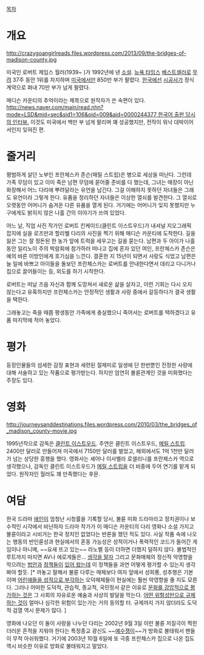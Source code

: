 [[목차]]
= 개요 =
http://crazygoangirlreads.files.wordpress.com/2013/09/the-bridges-of-madison-county.jpg

미국인 로버트 제임스 월러(1939~ )가 1992년에 낸 [[소설]]. [[뉴욕 타임스]] [[베스트셀러]]로 [[무려]] 37주 동안 1위를 차지하며 [[미국]]에서만 850만 부가 팔렸다. [[한국]]에선 [[시공사]]가 정식계약으로 펴내 70만 부가 넘게 팔렸다.

매디슨 카운티의 추억이라는 제목으로 원작자가 쓴 속편이 있다. [[http://news.naver.com/main/read.nhn?mode=LSD&mid=sec&sid1=106&oid=009&aid=0000244377 한국어 출판 당시의 인터뷰.]] 이것도 미국에서 백만 부 넘게 팔리며 꽤 성공했지만, 전작이 워낙 대박이어서인지 잊혀진 편.

= 줄거리 =
평범하게 살던 노부인 프란체스카 존슨(매릴 스트립)은 병으로 세상을 떠난다. 그런데 가족 무덤이 있고 이미 죽은 남편 무덤에 묻어줄 준비를 다 했는데, 그녀는 매장이 아닌 화장해서 어느 다리에 뿌려달라는 유언을 남긴다. 그걸 이해하지 못하던 자녀들은 그래도 유언이라 그렇게 한다. 유품을 정리하던 자녀들은 이상한 열쇠를 발견한다. 그 열쇠로 오랫동안 어머니가 숨겨온 다른 유품을 열게 된다. 거기에는 어머니가 잊지 못했지만 누구에게도 밝히지 않은 나흘 간의 이야기가 쓰여 있었다.

어느 날, 직업 사진 작가인 로버트 킨케이드(클린트 이스트우드)가 내셔널 지오그래픽 잡지에 실을 로즈만과 할리웰 다리의 사진을 찍기 위해 매디슨 카운티에 도착한다. 길을 잃은 그는 잘 정돈된 한 농가 앞에 트럭을 세우고는 길을 묻는다. 남편과 두 아이가 나흘 동안 일리노이 주의 박람회에 참가하러 떠나고 집에 혼자 있던 여인, 프란체스카 존슨은 예의 바른 이방인에게 호기심을 느낀다. 결혼한 지 15년이 되면서 사랑도 식었고 남편은 늘 일에 바쁘고 아이들을 돌보던 프란체스카는 로버트를 안내한다면서 데리고 다니거나 집으로 끌어들이는 등, 외도를 하기 시작한다.

로버트는 떠날 즈음 자신과 함께 도망쳐서 새로운 삶을 살자고, 이런 기회는 다시 오지 않는다고 유혹하지만 프란체스카는 안정적인 생활과 사랑 중에서 갈등하다가 결국 생활을 택한다.

그래놓고는 죽을 때쯤 평생동안 가족에게 충실했으니 죽어서는 로버트를 택하겠다고 유품 마지막에 적어 놓았다.
= 평가 =
등장인물들의 섬세한 감정 표현과 세련된 절제미로 일생에 단 한번뿐인 진정한 사랑에 대해 서술하고 있는 작품으로 평가받는다. 하지만 엄연히 불륜관계인 것을 미화했다는 주장도 있다. 

= 영화 =
http://journeysanddestinations.files.wordpress.com/2010/03/the_bridges_of_madison_county-movie.jpg

1995년작으로 감독은 [[클린트 이스트우드]]. 주연은 클린트 이스트우드, [[메릴 스트립]]. 2400만 달러로 만들어져 미국에서 7150만 달러를 벌었고, 해외에서도 1억 1천만 달러가 넘는 상당한 흥행을 했다. 영화사는 셰어나 이사벨라 로셀리니를 프란체스카 역으로 생각했으나, 감독인 클린트 이스트우드가 [[메릴 스트립]]을 더 비중에 두어 연기를 맡게 되었다. 원작자인 월러도 꽤 만족했다는 후문.

= 여담 =
한국 드라마 [[애인]]이 엄청난 시청률을 기록할 당시, 불륜 미화 드라마라고 정치권이나 보수적인 시각에서 비난하자 드라마 작가가 이 매디슨 카운티의 다리 영화나 소설 가지고 불륜이라고 시비거는 한국 정치인 없었다는 반론을 했던 적도 있다. 사실 작품 속에 나오는 행동의 반인륜성과 현실에서의 혼동 가능성은 성적이거나 폭력적인 코드가 들어간 게임이나 아니메, ~~요새 뜨고 있는~~ 라노벨 등이 더하면 더했지 덜하지 않다. 불법적인 루트까지 따지면 AV나 에로게들은... [[생각하는 것을 그만두었다|생각을 말자]] 그리고 문화매체의 정신적 악영향을 막으려는 [[아청법|법안과]] [[대한민국/문화 규제와 탄압|정책들이]] [[인터넷 검열|있어 왔는데]] 이 정책들을 과연 어떻게 평가할 수 있는지 생각봐야 할듯. [* 까놓고 말해서 불륜 다루는 매체보다 여자 앞에서 성희롱, 성추행은 기본이며 [[로리|어린애들을 성적으로 부각하는]] 오덕매체들이 현실에는 훨씬 악영향을 줄 지도 모른다. 그러나 어떠한 도덕적, 관습적, 종교적, 국민정서 같은 이유로 [[문화대혁명|문화를 강압적으로 평가하는 것은]] 그 사회의 자유로운 예술과 사상의 발달을 막는다. [[게임중독법|어떤 위험성만으로 규제하는 것이]] 얼마나 심각한 위험이 있는가는 거의 동의할 터. 규제까지 가지 않더라도 도덕적 검열 역시 문제가 많다.  ]

영화에 나오던 이 둘이 사랑을 나누던 다리는 2002년 9월 3일 이런 불륜 저질극이 찍힌 더러운 흔적을 지워야 한다는 특정종교 광신도 ~~[[예수쟁이]]~~가 방화로 불태워서 팬들이 무척 아쉬워했다. 거기에 2003년 10월 6일에 또 극중 프란체스카 집으로 나온 집도 역시 비슷한 이유로 방화로 불태워지고 말았다.

